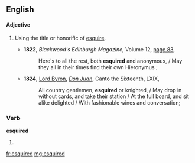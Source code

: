 ==English==

====Adjective====
{{en-adj|-}}

# {{dated}} Using the title or honorific of [[esquire]].
#* '''1822''', ''Blackwood's Edinburgh Magazine'', Volume 12, [http://books.google.com/books?id=fIlIAAAAYAAJ&pg=PA83&dq=%22esquiring|esquired%22&hl=en&ei=e-5oTriaA6qkiAfEwP3xCw&sa=X&oi=book_result&ct=result&resnum=4&ved=0CDcQ6AEwAzge#v=onepage&q=%22esquiring|esquired%22&f=false page 83],
#*: Here's to all the rest, both '''esquired''' and anonymous, / May they all in their times find their own Hieronymus ;
#* '''1824''', [[w:Lord Byron|Lord Byron]], ''[[s:Don Juan (Byron)/Canto the Sixteenth|Don Juan]]'', Canto the Sixteenth, LXIX,
#*: All country gentlemen, '''esquired''' or knighted, / May drop in without cards, and take their station / At the full board, and sit alike delighted / With fashionable wines and conversation;

===Verb===
'''esquired'''

# {{past of|esquire}}

[[fr:esquired]]
[[mg:esquired]]